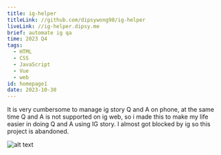 ```yaml
---
title: ig-helper
titleLink: //github.com/dipsywong98/ig-helper
liveLink: //ig-helper.dipsy.me
brief: automate ig qa
time: 2023 Q4
tags:
  - HTML
  - CSS
  - JavaScript
  - Vue
  - web
id: homepage1
date: 2023-10-30
---
```


It is very cumbersome to manage ig story Q and A on phone, at the same time Q and A is not supported on ig web, so i made this to make my life easier in doing Q and A using IG story. I almost got blocked by ig so this project is abandoned.

![alt text](../public/img/posts/ig-helper/image.png)
